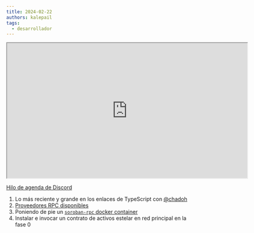 ```yaml
---
title: 2024-02-22
authors: kalepail
tags:
  - desarrollador
---
```


<iframe
  src="https://drive.google.com/file/d/1ZZm1eLe6L0ZRtpTxF77RfrLkW9ThAWh4/preview"
  width="640"
  height="360"
  allow="autoplay"
></iframe>

[Hilo de agenda de Discord](https://discord.com/channels/897514728459468821/1209582245824823337)

1. Lo más reciente y grande en los enlaces de TypeScript con [@chadoh](https://github.com/chadoh)
2. [Proveedores RPC disponibles](/docs/data/rpc/rpc-providers)
3. Poniendo de pie un [`soroban-rpc` docker container](/docs/data/rpc/admin-guide#docker-image)
4. Instalar e invocar un contrato de activos estelar en red principal en la fase 0
